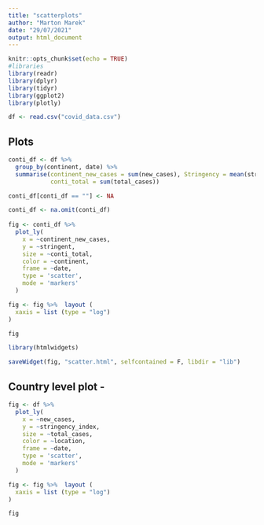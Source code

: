 ```yaml
---
title: "scatterplots"
author: "Marton Marek"
date: "29/07/2021"
output: html_document
---
```


```r
knitr::opts_chunk$set(echo = TRUE)
#libraries
library(readr)
library(dplyr)
library(tidyr)
library(ggplot2)
library(plotly)
```



```r
df <- read.csv("covid_data.csv")
```

## Plots


```r

conti_df <- df %>% 
  group_by(continent, date) %>% 
  summarise(continent_new_cases = sum(new_cases), Stringency = mean(stringency_index), 
            conti_total = sum(total_cases))

conti_df[conti_df == ""] <- NA

conti_df <- na.omit(conti_df)
            
fig <- conti_df %>% 
  plot_ly(
    x = ~continent_new_cases,
    y = ~stringent,
    size = ~conti_total,
    color = ~continent,
    frame = ~date,
    type = 'scatter',
    mode = 'markers'
  )

fig <- fig %>%  layout (
  xaxis = list (type = "log")
)

fig

```

``` r
library(htmlwidgets)

saveWidget(fig, "scatter.html", selfcontained = F, libdir = "lib")


```


## Country level plot - 


```r

fig <- df %>% 
  plot_ly(
    x = ~new_cases,
    y = ~stringency_index,
    size = ~total_cases,
    color = ~location,
    frame = ~date,
    type = 'scatter',
    mode = 'markers'
  )

fig <- fig %>%  layout (
  xaxis = list (type = "log")
)

fig

```
